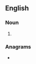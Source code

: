 ==English==

===Noun===
{{head|en|noun plural form}}

# {{plural of|reconsider|lang=en}}

===Anagrams===
* {{anagrams|en|a=cdeeinorrss|considerers}}